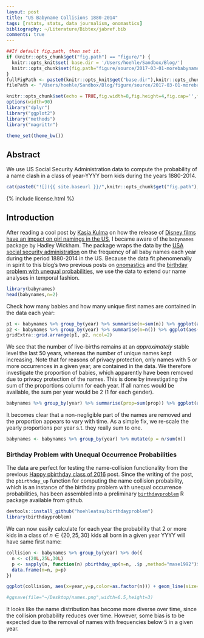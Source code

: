 ```yaml
---
layout: post
title: "US Babyname Collisions 1880-2014"
tags: [rstats, stats, data journalism, onomastics]
bibliography: ~/Literature/Bibtex/jabref.bib
comments: true
---
```



```r
##If default fig.path, then set it.
if (knitr::opts_chunk$get("fig.path") == "figure/") {
  knitr::opts_knit$set( base.dir = '/Users/hoehle/Sandbox/Blog/')
  knitr::opts_chunk$set(fig.path="figure/source/2017-03-01-morebabynames/")
}
fullFigPath <- paste0(knitr::opts_knit$get("base.dir"),knitr::opts_chunk$get("fig.path"))
filePath <- "/Users/hoehle/Sandbox/Blog/figure/source/2017-03-01-morebabynames/"

knitr::opts_chunk$set(echo = TRUE,fig.width=8,fig.height=4,fig.cap='',fig.align='center',echo=FALSE,dpi=72*2) # autodep=TRUE
options(width=90)
library("dplyr")
library("ggplot2")
library("methods")
library("magrittr")

theme_set(theme_bw())
```

## Abstract

We use US Social Security Administration data to compute the probability of a name clash in a class of year-YYYY born kids during the years 1880-2014.

<center>
```r
cat(paste0("![]({{ site.baseurl }}/",knitr::opts_chunk$get("fig.path"),"COLLIDEPROBTS-1.png"),")")
```
</center>

{% include license.html %}

## Introduction

After reading a cool post by [Kasia Kulma](https://kkulma.github.io/) on
how the release of [Disney films have an impact on girl namings in the
US](https://kkulma.github.io/2017-02-22-disney-names/), I became aware of the `babynames` package by Hadley Wickham. The package wraps the data by the
[USA social security administration](https://www.ssa.gov/oact/babynames/limits.html)
on the frequency of all baby names each year during the period 1880-2014 in the US. Because the data fit phenomenally in spirit to this blog's two previous posts on [onomastics](http://staff.math.su.se/hoehle/blog/2017/02/06/onomastics.html) and the [birthday problem with unequal probabilities](http://staff.math.su.se/hoehle/blog/2017/02/13/bday.html), we use the data to extend our name analyses in temporal fashion.


```r
library(babynames)
head(babynames,n=2)
```

Check how many babies and how many unique first names are contained in the data each year:
```r
p1 <- babynames %>% group_by(year) %>% summarise(n=sum(n)) %>% ggplot(aes(x=year, y=n)) + geom_line() + xlab("Time (years)") + ylab("Number of babies")
p2 <- babynames %>% group_by(year) %>% summarise(n=n()) %>% ggplot(aes(x=year, y=n)) + geom_line() + xlab("Time (years)") + ylab("Number of unique names")
gridExtra::grid.arrange(p1, p2, ncol=2)
```

We see that the number of live-births remains at an *approximately* stable level the last 50 years, whereas the number of unique names kept increasing. Note that for reasons of privacy protection, only names with 5 or more occurrences in a given year, are contained in the data. We therefore investigate the proportion of babies, which apparently have been removed due to privacy protection of the names. This is done by investigating the sum of the proportions column for each year. If all names would be available, the sum per year would be 2 (1 for each gender). 

```r
babynames %>% group_by(year) %>% summarise(prop=sum(prop)) %>% ggplot(aes(x=year, y=(2-prop)/2)) + geom_line() + xlab("Time (years)") + ylab("Proportion of the population removed") + scale_y_continuous(labels=scales::percent)
```
It becomes clear that a non-negligible part of the names are removed and the proportion appears to vary with time. As a simple fix, we re-scale the yearly proportions per year s.t. they really sum to one.

```r
babynames <- babynames %>% group_by(year) %>% mutate(p = n/sum(n))
```


### Birthday Problem with Unequal Occurrence Probabilities

The data are perfect for testing the
name-collision functionality from the previous
[Happy pbirthday class of 2016](http://staff.math.su.se/hoehle/blog/2017/02/13/bday.html) post. Since the writing of the post, the `pbirthday_up` function for computing the name collision probability, which is an instance of the birthday problem with unequal occurrence probabilities, has been assembled into a preliminary [`birthdayproblem`](https://github.com/hoehleatsu/birthdayproblem) R package available from github.

```r
devtools::install_github("hoehleatsu/birthdayproblem")
library(birthdayproblem)
```

We can now easily calculate for each year the probability that 2 or more kids in a class of $n\in \{20,25,30\}$ kids all born in a given year YYYY will have same first name:

```r
collision <- babynames %>% group_by(year) %>% do({
  n <- c(20L,25L,30L)
  p <- sapply(n, function(n) pbirthday_up(n=n, .$p ,method="mase1992")$prob)
  data.frame(n=n, p=p)
})
```
```r
ggplot(collision, aes(x=year,y=p,color=as.factor(n))) + geom_line(size=1.2) + xlab("Time (year)") + ggtitle("Probability of a name clash in a group of n kids born in year YYYY") + ylab("Probability")+  scale_y_continuous(limits=c(0,1),labels=scales::percent) +  scale_colour_discrete(name  ="n")
```
```r
#ggsave(file="~/Desktop/names.png",width=6.5,height=3)
```
It looks like the name distribution has become more diverse
over time, since the collision probability reduces over time. However, some bias is to be expected due to the removal of names with frequencies below 5 in a given year.

